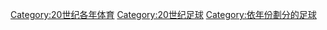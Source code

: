 [[Category:20世纪各年体育|Category:20世纪各年体育]]
[[Category:20世纪足球|Category:20世纪足球]]
[[Category:依年份劃分的足球|Category:依年份劃分的足球]]
